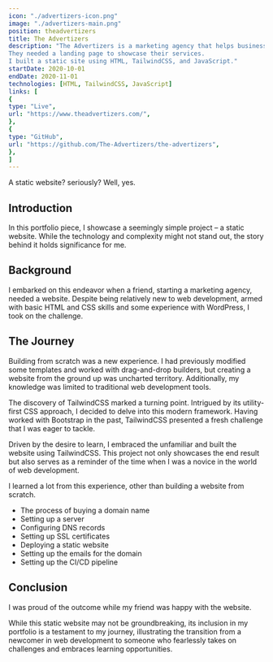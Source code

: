 ```yaml
---
icon: "./advertizers-icon.png"
image: "./advertizers-main.png"
position: theadvertizers
title: The Advertizers
description: "The Advertizers is a marketing agency that helps businesses grow.
They needed a landing page to showcase their services.
I built a static site using HTML, TailwindCSS, and JavaScript."
startDate: 2020-10-01
endDate: 2020-11-01
technologies: [HTML, TailwindCSS, JavaScript]
links: [
{
type: "Live",
url: "https://www.theadvertizers.com/",
},
{
type: "GitHub",
url: "https://github.com/The-Advertizers/the-advertizers",
},
]
---
```


A static website? seriously? Well, yes.

## Introduction
In this portfolio piece, I showcase a seemingly simple project – a static website.
While the technology and complexity might not stand out, the story behind it holds significance for me.

## Background
I embarked on this endeavor when a friend, starting a marketing agency, needed a website.
Despite being relatively new to web development, armed with basic HTML and CSS skills and some experience
with WordPress, I took on the challenge.

## The Journey
Building from scratch was a new experience. I had previously modified some templates and worked
with drag-and-drop builders, but creating a website from the ground up was uncharted territory.
Additionally, my knowledge was limited to traditional web development tools.

The discovery of TailwindCSS marked a turning point. Intrigued by its utility-first CSS approach,
I decided to delve into this modern framework. Having worked with Bootstrap in the past,
TailwindCSS presented a fresh challenge that I was eager to tackle.

Driven by the desire to learn, I embraced the unfamiliar and built the website using TailwindCSS.
This project not only showcases the end result but also serves as a reminder of the time when
I was a novice in the world of web development.

I learned a lot from this experience, other than building a website from scratch.
- The process of buying a domain name
- Setting up a server
- Configuring DNS records
- Setting up SSL certificates
- Deploying a static website
- Setting up the emails for the domain
- Setting up the CI/CD pipeline

## Conclusion

I was proud of the outcome while my friend was happy with the website.

While this static website may not be groundbreaking, its inclusion in my portfolio is a testament to my journey,
illustrating the transition from a newcomer in web development to someone who fearlessly takes on challenges
and embraces learning opportunities.
